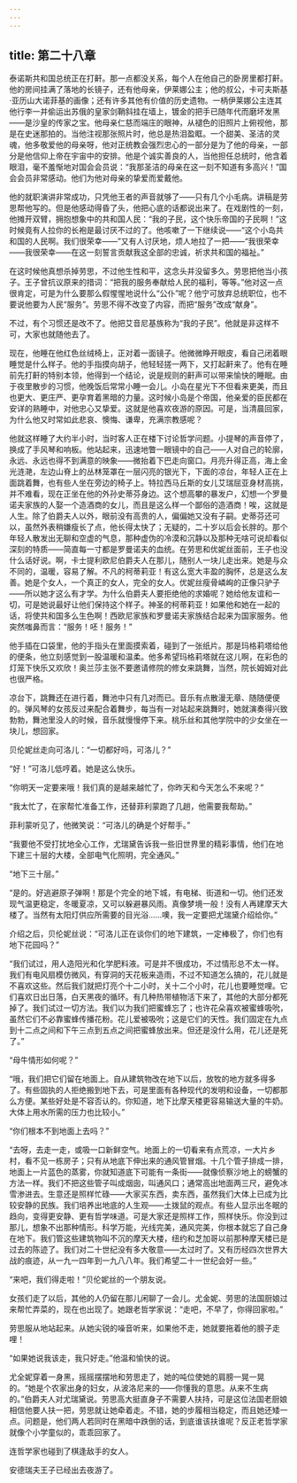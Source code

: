 ```yaml
---
---
---
```

title: 第二十八章
---




泰诺斯共和国总统正在打鼾。那一点都没关系，每个人在他自己的卧房里都打鼾。他的房间挂满了落地的长镜子，还有他母亲，伊莱娜公主；他的叔公，卡可夫斯基·亚历山大诺菲基的画像；还有许多其他有价值的历史遗物。一柄伊莱娜公主连其他行李一并偷运出苏俄的皇家剑鞘斜挂在墙上，镀金的把手已随年代而磨坏发黑——是沙皇的传家之宝。他母亲仁慈而端庄的眼神，从褪色的旧照片上俯视他，那是在史迷那拍的。当他注视那张照片时，他总是热泪盈眶。一个甜美、圣洁的灵魂，他多敬爱他的母亲呀，他对正统教会强烈忠心的一部分是为了他的母亲，一部分是他信仰上帝在宇宙中的安排。他是个诚实善良的人，当他担任总统时，他含着眼泪，毫不羞惭地对国会会员说：“我那圣洁的母亲在这一刻不知道有多高兴！”国会会员非常感动。他们为他对母亲的挚爱而爱戴他。

他的就职演讲非常成功，只凭他王者的声音就够了——只有几个小毛病。讲稿是劳思帮他写的。但是他感动得昏了头，他把心底的话都说出来了。在戏剧性的一刻，他摊开双臂，拥抱想象中的共和国人民：“我的子民，这个快乐帝国的子民啊！”这时候竟有人拉你的长袍是最讨厌不过的了。他咳嗽了一下继续说——“这个小岛共和国的人民啊。我们很荣幸——”又有人讨厌地，烦人地拉了一把——“我很荣幸——我很荣幸——在这一刻誓言贡献我这全部的忠诚，祈求共和国的福祉。”

在这时候他真想杀掉劳思，不过他生性和平，这念头并没留多久。劳思把他当小孩子。王子曾抗议原来的措词：“把我的服务奉献给人民的福利，等等。”他对这一点很肯定，可是为什么要那么假惺惺地说什么“公仆”呢？他宁可放弃总统职位，也不要说他要为人民“服务”。劳思不得不改变了内容，而把“服务”改成“献身”。

不过，有个习惯还是改不了。他把艾音尼基族称为“我的子民”。他就是非这样不可，大家也就随他去了。

现在，他睡在他红色丝绒椅上，正对着一面镜子。他微微睁开眼皮，看自己闭着眼睡觉是什么样子。他的手指摸向胡子，他轻轻搓一两下，又打起鼾来了。他有在睡前先打鼾的特别本领，他得到一个结论，说是规则的鼾声可以带来愉快的睡眠。由于夜里散步的习惯，他晚饭后常常小睡一会儿。小岛在星光下不但看来更美，而且也更大、更庄严、更孕育着黑暗的力量。这时候小岛是个帝国，他亲爱的臣民都在安详的熟睡中，对他忠心又挚爱。这就是他喜欢夜游的原因。可是，当清晨回家，为什么他又时常如此悲哀、懊悔、谦卑，充满宗教感呢？

他就这样睡了大约半小时，当时客人正在楼下讨论哲学问题。小提琴的声音停了，换成了手风琴和响板。他站起来，迅速地瞥一眼镜中的自己——人对自己的轮廓，永远、永远也得不到满意的映象——微抬着下巴走向窗口。月亮升得正高，海上金光涟滟，左边山脊上的丛林笼罩在一层闪亮的银光下，下面的凉台，年轻人正在上面跳着舞，也有些人坐在旁边的椅子上。特拉西马丘斯的女儿艾瑞屈亚身材高挑，并不难看，现在正坐在他的外孙史蒂芬身边。这个想高攀的暴发户，幻想一个罗曼诺夫家族的人娶一个造酒商的女儿，而且是这么样一个鄙俗的造酒商！唉，这就是人生。除了伯爵夫人以外，眼前没有高贵的人，偏偏她又没有子嗣。史蒂芬还可以，虽然外表稍嫌瘦长了点，他长得太快了；无疑的，二十岁以后会长胖的。那个年轻人散发出无聊和空虚的气息，那种虚伪的冷漠和沉静以及那种无啥可说却看似深刻的特质——简直每一寸都是罗曼诺夫的血统。在劳思和优妮丝面前，王子也没什么话好说。啊，卡士提利欧尼伯爵夫人在那儿，随别人一块儿走出来。她是与众不同的，温暖，容易了解。不凡的柯蒂莉亚！有这么宽大丰盈的胸怀，总是这么友善。她是个女人，一个真正的女人，完全的女人。优妮丝瘦骨嶙峋的正像只驴子——所以她才这么有才学。为什么伯爵夫人要拒绝他的求婚呢？她给他友谊和一切，可是她说最好让他们保持这个样子。神圣的柯蒂莉亚！如果他和她在一起的话，将使共和国多么生色啊！西欧尼家族和罗曼诺夫家族结合起来为国家服务。他突然嗤鼻而言：“服务！呸！服务！”

他手插在口袋里，他的手指头在里面摸索着，碰到了一张纸片。那是玛格莉塔给他的便条，他立刻感觉到一股温暖和温柔。他多希望玛格莉塔就在这儿啊，在彩色的灯笼下快乐又欢欣！奥兰莎主张不要邀请修院的修女来跳舞，当然，院长姆姆对此也很严格。

凉台下，跳舞还在进行着，舞池中只有几对而已。音乐有点散漫无章、随随便便的。弹风琴的女孩反过来配合着舞步，每当有一对站起来跳舞时，她就演奏得兴致勃勃，舞池里没人的时候，音乐就慢慢停下来。桃乐丝和其他学院中的少女坐在一块儿，想回家。

贝伦妮丝走向可洛儿：“一切都好吗，可洛儿？”

“好！”可洛儿低哼着。她是这么快乐。

“你明天一定要来哦！我们真的是越来越忙了，你昨天和今天怎么不来呢？”

“我太忙了，在家帮忙准备工作，还替菲利蒙跑了几趟，他需要我帮助。”

菲利蒙听见了，他微笑说：“可洛儿的确是个好帮手。”

“我要他不受打扰地全心工作，尤瑞黛告诉我一些旧世界里的精彩事情，他们在地下建三十层的大楼，全部电气化照明，完全通风。”

“地下三十层。”

“是的。好逃避原子弹啊！那是个完全的地下城，有电梯、街道和一切。他们还发现气温更稳定，冬暖夏凉，又可以躲避暴风雨。真像梦境一般！没有人再建摩天大楼了。当然有太阳灯供应所需要的目光浴……噢，我一定要把尤瑞黛介绍给你。”

介绍之后，贝伦妮丝说：“可洛儿正在谈你们的地下建筑，一定棒极了，你们也有地下花园吗？”

“我们试过，用人造阳光和化学肥料液。可是并不很成功，不过情形总不太一样。我们有电风扇模仿微风，有穿洞的天花板来造雨，不过不知道怎么搞的，花儿就是不喜欢这些。然后我们就把灯亮个十二小时，关十二个小时，花儿也要睡觉哩。它们喜欢日出日落，白天黑夜的循环。有几种热带植物活下来了，其他的大部分都死掉了。我们试过一切方法。我们以为我们把蜜蜂忘了；也许花朵喜欢被蜜蜂吸吮，虽然它们不必靠蜜蜂传播花粉。花儿爱被吸吮；这是它们的天性。我们固定在九点到十二点之间和下午三点到五点之间把蜜蜂放出来。但还是没什么用，花儿还是死了。”

“母牛情形如何呢？”

“哦，我们把它们留在地面上。自从建筑物改在地下以后，放牧的地方就多得多了。有些固执的人拒绝搬到地下去，可是里面有各种现代的发明和设备，一切都那么方便。某些好处是不容否认的。你知道，地下比摩天楼更容易输送大量的牛奶。大体上用水所需的压力也比较小。”

“你们根本不到地面上去吗？”

“去呀，去走一走，或吸一口新鲜空气。地面上的一切看来有点荒凉，一大片乡村，看不见一栋房子；只有从地底下伸出来的通风管冒烟。十几个管子排成一排，地面上一片蓝色的蒸雾，你就知道底下可能有一条街——就像侦察沙地上的螃蟹的方法一样。我们不把这些管子叫成烟囱，叫通风口；通常高出地面两三尺，避免冰雪渗进去。生意还是照样忙碌——大家买东西，卖东西，虽然我们大体上已成为比较安静的民族。我们培养出地底的人生观——土拨鼠的观点。有些人显示出冬眠的趋向，变得更安静、更有哲学味道。可是大家还是照样工作，照样快乐。你没到过那儿，想象不出那种情形。科学万能，光线完美，通风完美，你根本就忘了自己身在地下。我们管这些建筑物叫不沉的摩天大楼，纽约和芝加哥以前那种摩天楼已是过去的陈迹了。我们对二十世纪没有多大敬意——太过时了。又有历经四次世界大战的痕迹，从一九一四年到一九八八年。我们希望二十一世纪会好一些。”

“来吧，我们得走啦！”贝伦妮丝的一个朋友说。

女孩们走了以后，其他的人仍留在那儿闲聊了一会儿。尤金妮、劳思的法国厨娘过来帮忙弄菜的，现在也出现了。她跟老哲学家说：“走吧，不早了，你得回家啦。”

劳思服从地站起来。从她尖锐的噪音听来，如果他不走，她就要拖着他的膀子走哩！

“如果她说我该走，我只好走。”他温和愉快的说。

尤全妮穿着一身黑，摇摇摆摆地和劳思走了，她的吨位使她的肩膀一晃一晃的。“她是个农家出身的妇女，从波洛尼来的——你懂我的意思。从来不生病的。”伯爵夫人对尤瑞黛说。劳思高大挺直身子不需要人扶持，可是这位法国老厨娘相信他要人扶一把，劳思就让她牵着走。不错，她的步履相当稳定，而且她还矮一点。问题是，他们两人若同时在黑暗中跌倒的话，到底谁该扶谁呢？反正老哲学家就像个小学童似的，乖乖回家了。

连哲学家也碰到了棋逢敌手的女人。

安德瑞夫王子已经出去夜游了。